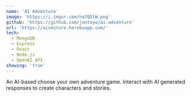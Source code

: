 ```yaml
---
name: 'AI Adventure'
image: 'https://i.imgur.com/ne7Q5lW.png'
github: 'https://github.com/jontoye/ai-adventure'
url: 'https://aiventure.herokuapp.com/'
tech:
  - MongoDB
  - Express
  - React
  - Node.js
  - OpenAI API
showing: 'true'
---
```


An AI-based choose your own adventure game. Interact with AI generated responses to create characters and stories.
